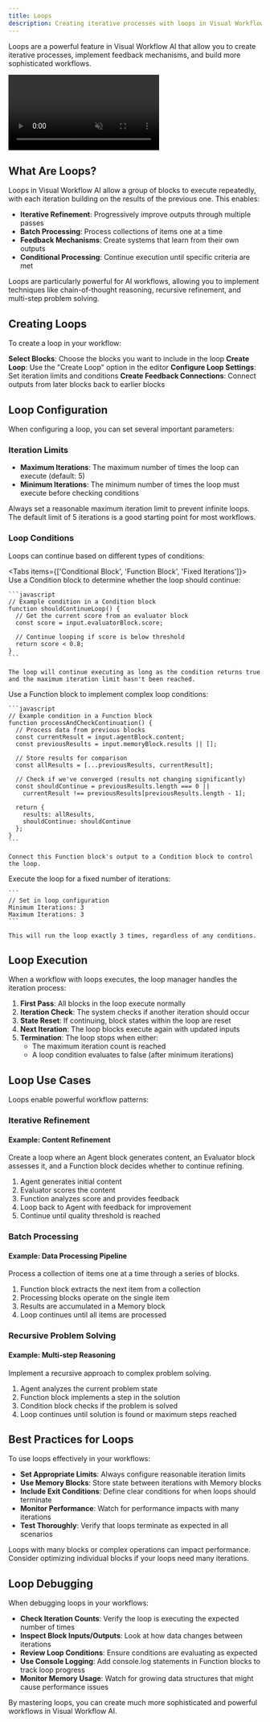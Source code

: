 ```yaml
---
title: Loops
description: Creating iterative processes with loops in Visual Workflow AI
---
```



Loops are a powerful feature in Visual Workflow AI that allow you to create iterative processes, implement feedback mechanisms, and build more sophisticated workflows.

<div>
  <video autoPlay loop muted playsInline className="w-full" src="/loops.mp4"></video>
</div>

## What Are Loops?

Loops in Visual Workflow AI allow a group of blocks to execute repeatedly, with each iteration building on the results of the previous one. This enables:

- **Iterative Refinement**: Progressively improve outputs through multiple passes
- **Batch Processing**: Process collections of items one at a time
- **Feedback Mechanisms**: Create systems that learn from their own outputs
- **Conditional Processing**: Continue execution until specific criteria are met

<Callout type="info">
  Loops are particularly powerful for AI workflows, allowing you to implement techniques like
  chain-of-thought reasoning, recursive refinement, and multi-step problem solving.
</Callout>

## Creating Loops

To create a loop in your workflow:

<Steps>
  <Step>
    <strong>Select Blocks</strong>: Choose the blocks you want to include in the loop
  </Step>
  <Step>
    <strong>Create Loop</strong>: Use the "Create Loop" option in the editor
  </Step>
  <Step>
    <strong>Configure Loop Settings</strong>: Set iteration limits and conditions
  </Step>
  <Step>
    <strong>Create Feedback Connections</strong>: Connect outputs from later blocks back to earlier
    blocks
  </Step>
</Steps>

## Loop Configuration

When configuring a loop, you can set several important parameters:

### Iteration Limits

- **Maximum Iterations**: The maximum number of times the loop can execute (default: 5)
- **Minimum Iterations**: The minimum number of times the loop must execute before checking conditions

<Callout type="warning">
  Always set a reasonable maximum iteration limit to prevent infinite loops. The default limit of 5
  iterations is a good starting point for most workflows.
</Callout>

### Loop Conditions

Loops can continue based on different types of conditions:

<Tabs items={['Conditional Block', 'Function Block', 'Fixed Iterations']}>
  <Tab>
    Use a Condition block to determine whether the loop should continue:
    
    ```javascript
    // Example condition in a Condition block
    function shouldContinueLoop() {
      // Get the current score from an evaluator block
      const score = input.evaluatorBlock.score;
      
      // Continue looping if score is below threshold
      return score < 0.8;
    }
    ```
    
    The loop will continue executing as long as the condition returns true and the maximum iteration limit hasn't been reached.
  </Tab>
  
  <Tab>
    Use a Function block to implement complex loop conditions:
    
    ```javascript
    // Example condition in a Function block
    function processAndCheckContinuation() {
      // Process data from previous blocks
      const currentResult = input.agentBlock.content;
      const previousResults = input.memoryBlock.results || [];
      
      // Store results for comparison
      const allResults = [...previousResults, currentResult];
      
      // Check if we've converged (results not changing significantly)
      const shouldContinue = previousResults.length === 0 || 
        currentResult !== previousResults[previousResults.length - 1];
      
      return {
        results: allResults,
        shouldContinue: shouldContinue
      };
    }
    ```
    
    Connect this Function block's output to a Condition block to control the loop.
  </Tab>
  
  <Tab>
    Execute the loop for a fixed number of iterations:
    
    ```
    // Set in loop configuration
    Minimum Iterations: 3
    Maximum Iterations: 3
    ```
    
    This will run the loop exactly 3 times, regardless of any conditions.
  </Tab>
</Tabs>

## Loop Execution

When a workflow with loops executes, the loop manager handles the iteration process:

1. **First Pass**: All blocks in the loop execute normally
2. **Iteration Check**: The system checks if another iteration should occur
3. **State Reset**: If continuing, block states within the loop are reset
4. **Next Iteration**: The loop blocks execute again with updated inputs
5. **Termination**: The loop stops when either:
   - The maximum iteration count is reached
   - A loop condition evaluates to false (after minimum iterations)

## Loop Use Cases

Loops enable powerful workflow patterns:

### Iterative Refinement

<div className="mb-4 rounded-md border p-4">
  <h4 className="font-medium">Example: Content Refinement</h4>
  <div className="mb-2 text-sm text-gray-600 dark:text-gray-400">
    Create a loop where an Agent block generates content, an Evaluator block assesses it, and a
    Function block decides whether to continue refining.
  </div>
  <ol className="list-decimal pl-5 text-sm">
    <li>Agent generates initial content</li>
    <li>Evaluator scores the content</li>
    <li>Function analyzes score and provides feedback</li>
    <li>Loop back to Agent with feedback for improvement</li>
    <li>Continue until quality threshold is reached</li>
  </ol>
</div>

### Batch Processing

<div className="mb-4 rounded-md border p-4">
  <h4 className="font-medium">Example: Data Processing Pipeline</h4>
  <div className="mb-2 text-sm text-gray-600 dark:text-gray-400">
    Process a collection of items one at a time through a series of blocks.
  </div>
  <ol className="list-decimal pl-5 text-sm">
    <li>Function block extracts the next item from a collection</li>
    <li>Processing blocks operate on the single item</li>
    <li>Results are accumulated in a Memory block</li>
    <li>Loop continues until all items are processed</li>
  </ol>
</div>

### Recursive Problem Solving

<div className="mb-4 rounded-md border p-4">
  <h4 className="font-medium">Example: Multi-step Reasoning</h4>
  <div className="mb-2 text-sm text-gray-600 dark:text-gray-400">
    Implement a recursive approach to complex problem solving.
  </div>
  <ol className="list-decimal pl-5 text-sm">
    <li>Agent analyzes the current problem state</li>
    <li>Function block implements a step in the solution</li>
    <li>Condition block checks if the problem is solved</li>
    <li>Loop continues until solution is found or maximum steps reached</li>
  </ol>
</div>

## Best Practices for Loops

To use loops effectively in your workflows:

- **Set Appropriate Limits**: Always configure reasonable iteration limits
- **Use Memory Blocks**: Store state between iterations with Memory blocks
- **Include Exit Conditions**: Define clear conditions for when loops should terminate
- **Monitor Performance**: Watch for performance impacts with many iterations
- **Test Thoroughly**: Verify that loops terminate as expected in all scenarios

<Callout type="warning">
  Loops with many blocks or complex operations can impact performance. Consider optimizing
  individual blocks if your loops need many iterations.
</Callout>

## Loop Debugging

When debugging loops in your workflows:

- **Check Iteration Counts**: Verify the loop is executing the expected number of times
- **Inspect Block Inputs/Outputs**: Look at how data changes between iterations
- **Review Loop Conditions**: Ensure conditions are evaluating as expected
- **Use Console Logging**: Add console.log statements in Function blocks to track loop progress
- **Monitor Memory Usage**: Watch for growing data structures that might cause performance issues

By mastering loops, you can create much more sophisticated and powerful workflows in Visual Workflow AI.
